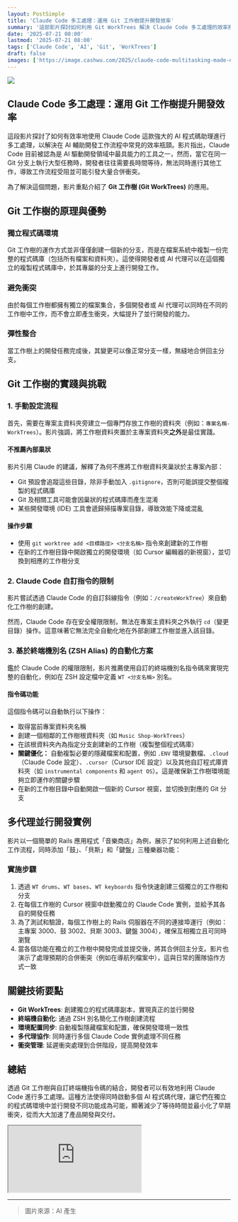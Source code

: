 ```yaml
---
layout: PostSimple
title: 'Claude Code 多工處理：運用 Git 工作樹提升開發效率'
summary: '這部影片探討如何利用 Git WorkTrees 解決 Claude Code 多工處理的效率瓶頸，實現並行開發的工作流程'
date: '2025-07-21 08:00'
lastmod: '2025-07-21 08:00'
tags: ['Claude Code', 'AI', 'Git', 'WorkTrees']
draft: false
images: ['https://image.cashwu.com/2025/claude-code-multitasking-made-easy/01.webp']
---
```


![](https://image.cashwu.com/2025/claude-code-multitasking-made-easy/01.webp)

## Claude Code 多工處理：運用 Git 工作樹提升開發效率

這段影片探討了如何有效率地使用 Claude Code 這款強大的 AI 程式碼助理進行多工處理，以解決在 AI 輔助開發工作流程中常見的效率瓶頸。影片指出，Claude Code 目前被認為是 AI 驅動開發領域中最具能力的工具之一，然而，當它在同一 Git 分支上執行大型任務時，開發者往往需要長時間等待，無法同時進行其他工作，導致工作流程受阻並可能引發大量合併衝突。

為了解決這個問題，影片重點介紹了 **Git 工作樹 (Git WorkTrees)** 的應用。

## Git 工作樹的原理與優勢

### 獨立程式碼環境

Git 工作樹的運作方式並非僅僅創建一個新的分支，而是在檔案系統中複製一份完整的程式碼庫（包括所有檔案和資料夾）。這使得開發者或 AI 代理可以在這個獨立的複製程式碼庫中，於其專屬的分支上進行開發工作。

### 避免衝突

由於每個工作樹都擁有獨立的檔案集合，多個開發者或 AI 代理可以同時在不同的工作樹中工作，而不會立即產生衝突，大幅提升了並行開發的能力。

### 彈性整合

當工作樹上的開發任務完成後，其變更可以像正常分支一樣，無縫地合併回主分支。

## Git 工作樹的實踐與挑戰

### 1. 手動設定流程

首先，需要在專案主資料夾旁建立一個專門存放工作樹的資料夾（例如：`專案名稱-WorkTrees`）。影片強調，將工作樹資料夾置於主專案資料夾**之外**是最佳實踐。

#### 不推薦內部巢狀

影片引用 Claude 的建議，解釋了為何不應將工作樹資料夾巢狀於主專案內部：

- Git 預設會追蹤這些目錄，除非手動加入 `.gitignore`，否則可能誤提交整個複製的程式碼庫
- Git 及相關工具可能會因巢狀的程式碼庫而產生混淆
- 某些開發環境 (IDE) 工具會遞歸掃描專案目錄，導致效能下降或混亂

#### 操作步驟

- 使用 `git worktree add <目標路徑> <分支名稱>` 指令來創建新的工作樹
- 在新的工作樹目錄中開啟獨立的開發環境（如 Cursor 編輯器的新視窗），並切換到相應的工作樹分支

### 2. Claude Code 自訂指令的限制

影片嘗試透過 Claude Code 的自訂斜線指令（例如：`/createWorkTree`）來自動化工作樹的創建。

然而，Claude Code 存在安全權限限制，無法在專案主資料夾之外執行 `cd`（變更目錄）操作。這意味著它無法完全自動化地在外部創建工作樹並進入該目錄。

### 3. 基於終端機別名 (ZSH Alias) 的自動化方案

鑑於 Claude Code 的權限限制，影片推薦使用自訂的終端機別名指令碼來實現完整的自動化，例如在 ZSH 設定檔中定義 `WT <分支名稱>` 別名。

#### 指令碼功能

這個指令碼可以自動執行以下操作：

- 取得當前專案資料夾名稱
- 創建一個相鄰的工作樹根資料夾（如 `Music Shop-WorkTrees`）
- 在該根資料夾內為指定分支創建新的工作樹（複製整個程式碼庫）
- **關鍵優化：** 自動複製必要的隱藏檔案和配置，例如 `.ENV` 環境變數檔、`.cloud`（Claude Code 設定）、`.cursor`（Cursor IDE 設定）以及其他自訂程式庫資料夾（如 `instrumental components` 和 `agent OS`）。這是確保新工作樹環境能夠立即運作的關鍵步驟
- 在新的工作樹目錄中自動開啟一個新的 Cursor 視窗，並切換到對應的 Git 分支

## 多代理並行開發實例

影片以一個簡單的 Rails 應用程式「音樂商店」為例，展示了如何利用上述自動化工作流程，同時添加「鼓」、「貝斯」和「鍵盤」三種樂器功能：

### 實施步驟

1. 透過 `WT drums`、`WT bases`、`WT keyboards` 指令快速創建三個獨立的工作樹和分支
2. 在每個工作樹的 Cursor 視窗中啟動獨立的 Claude Code 實例，並給予其各自的開發任務
3. 為了測試和驗證，每個工作樹上的 Rails 伺服器在不同的連接埠運行（例如：主專案 3000、鼓 3002、貝斯 3003、鍵盤 3004），確保互相獨立且可同時瀏覽
4. 當各個功能在獨立的工作樹中開發完成並提交後，將其合併回主分支。影片也演示了處理預期的合併衝突（例如在導航列檔案中），這與日常的團隊協作方式一致

## 關鍵技術要點

- **Git WorkTrees**: 創建獨立的程式碼庫副本，實現真正的並行開發
- **終端機自動化**: 通過 ZSH 別名簡化工作樹創建流程
- **環境配置同步**: 自動複製隱藏檔案和配置，確保開發環境一致性
- **多代理協作**: 同時運行多個 Claude Code 實例處理不同任務
- **衝突管理**: 延遲衝突處理到合併階段，提高開發效率

## 總結

透過 Git 工作樹與自訂終端機指令碼的結合，開發者可以有效地利用 Claude Code 進行多工處理。這種方法使得同時啟動多個 AI 程式碼代理，讓它們在獨立的程式碼環境中並行開發不同功能成為可能，顯著減少了等待時間並最小化了早期衝突，從而大大加速了產品開發與交付。

<iframe
  style={{
    width: '100%',
    aspectRatio: '16 / 9',
  }}
  src="https://www.youtube.com/embed/Bz5fyyCa2-0?si=QLEMKvXevm4DZd2P"
  title="Claude Code Multitasking Made EASY"
  allow="accelerometer; autoplay; clipboard-write; encrypted-media; gyroscope; picture-in-picture; web-share"
  referrerpolicy="strict-origin-when-cross-origin"
  allowfullscreen
></iframe>

---

> 圖片來源：AI 產生

